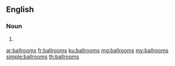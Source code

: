 ==English==

===Noun===
{{head|en}}

# {{plural of|ballroom}}

[[ar:ballrooms]]
[[fr:ballrooms]]
[[ku:ballrooms]]
[[mg:ballrooms]]
[[my:ballrooms]]
[[simple:ballrooms]]
[[th:ballrooms]]